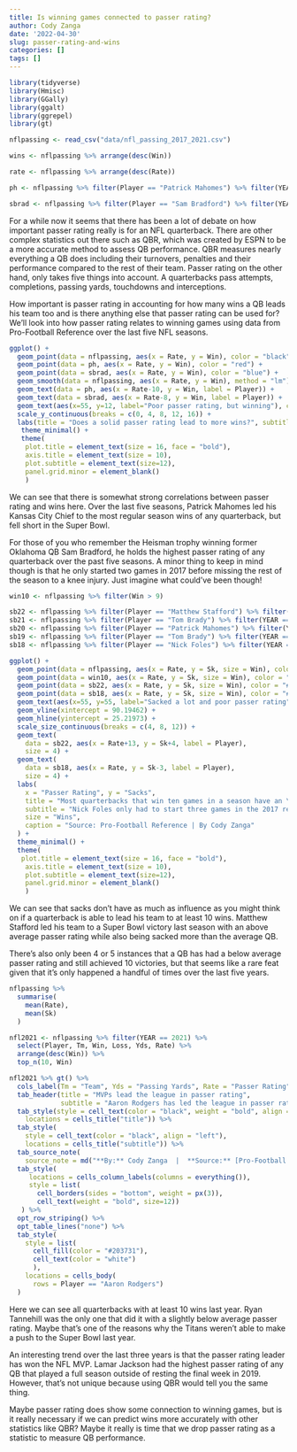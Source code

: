 ---
title: Is winning games connected to passer rating?
author: Cody Zanga
date: '2022-04-30'
slug: passer-rating-and-wins
categories: []
tags: []
---

```{r}
library(tidyverse)
library(Hmisc)
library(GGally)
library(ggalt)
library(ggrepel)
library(gt)
```

```{r message=FALSE, warning=FALSE, echo=FALSE}
nflpassing <- read_csv("data/nfl_passing_2017_2021.csv")
```

```{r message=FALSE, warning=FALSE, echo=FALSE}
wins <- nflpassing %>% arrange(desc(Win))
```

```{r message=FALSE, warning=FALSE, echo=FALSE }
rate <- nflpassing %>% arrange(desc(Rate))
```

```{r message=FALSE, warning=FALSE, echo=FALSE}
ph <- nflpassing %>% filter(Player == "Patrick Mahomes") %>% filter(YEAR == 2020)
```

```{r message=FALSE, warning=FALSE, echo=FALSE}
sbrad <- nflpassing %>% filter(Player == "Sam Bradford") %>% filter(YEAR == 2017)
```

For a while now it seems that there has been a lot of debate on how important passer rating really is for an NFL quarterback. There are other complex statistics out there such as QBR, which was created by ESPN to be a more accurate method to assess QB performance. QBR measures nearly everything a QB does including their turnovers, penalties and their performance compared to the rest of their team. Passer rating on the other hand, only takes five things into account. A quarterbacks pass attempts, completions, passing yards, touchdowns and interceptions. 

How important is passer rating in accounting for how many wins a QB leads his team too and is there anything else that passer rating can be used for? We'll look into how passer rating relates to winning games using data from Pro-Football Reference over the last five NFL seasons. 

```{r message=FALSE, warning=FALSE, echo=FALSE}
ggplot() +
  geom_point(data = nflpassing, aes(x = Rate, y = Win), color = "black") +
  geom_point(data = ph, aes(x = Rate, y = Win), color = "red") +
  geom_point(data = sbrad, aes(x = Rate, y = Win), color = "blue") +
  geom_smooth(data = nflpassing, aes(x = Rate, y = Win), method = "lm") +
  geom_text(data = ph, aes(x = Rate-10, y = Win, label = Player)) +
  geom_text(data = sbrad, aes(x = Rate-8, y = Win, label = Player)) +
  geom_text(aes(x=55, y=12, label="Poor passer rating, but winning"), color="slategray2") +
  scale_y_continuous(breaks = c(0, 4, 8, 12, 16)) +
  labs(title = "Does a solid passer rating lead to more wins?", subtitle = "Patrick Mahomes 14 wins in 2020 were the most of any quarterback over the last five seasons.", x="Passer Rating", y="Wins", caption = "Source: Pro-Football Reference | By Cody Zanga") +
   theme_minimal() + 
   theme(
    plot.title = element_text(size = 16, face = "bold"),
    axis.title = element_text(size = 10), 
    plot.subtitle = element_text(size=12), 
    panel.grid.minor = element_blank()
    )
```

We can see that there is somewhat strong correlations between passer rating and wins here. Over the last five seasons, Patrick Mahomes led his Kansas City Chief to the most regular season wins of any quarterback, but fell short in the Super Bowl.

For those of you who remember the Heisman trophy winning former Oklahoma QB Sam Bradford, he holds the highest passer rating of any quarterback over the past five seasons. A minor thing to keep in mind though is that he only started two games in 2017 before missing the rest of the season to a knee injury. Just imagine what could've been though!  


```{r message=FALSE, warning=FALSE, echo=FALSE}
win10 <- nflpassing %>% filter(Win > 9)
```

```{r message=FALSE, warning=FALSE, echo=FALSE}
sb22 <- nflpassing %>% filter(Player == "Matthew Stafford") %>% filter(YEAR == 2021)
sb21 <- nflpassing %>% filter(Player == "Tom Brady") %>% filter(YEAR == 2020)
sb20 <- nflpassing %>% filter(Player == "Patrick Mahomes") %>% filter(YEAR == 2019)
sb19 <- nflpassing %>% filter(Player == "Tom Brady") %>% filter(YEAR == 2018)
sb18 <- nflpassing %>% filter(Player == "Nick Foles") %>% filter(YEAR == 2017)
```



```{r message=FALSE, warning=FALSE, echo=FALSE}
ggplot() +
  geom_point(data = nflpassing, aes(x = Rate, y = Sk, size = Win), color = "grey", alpha = .5) +
  geom_point(data = win10, aes(x = Rate, y = Sk, size = Win), color = "black") +
  geom_point(data = sb22, aes(x = Rate, y = Sk, size = Win), color = "#003594") +
  geom_point(data = sb18, aes(x = Rate, y = Sk, size = Win), color = "#004C54") +
  geom_text(aes(x=55, y=55, label="Sacked a lot and poor passer rating"), color="slategray2") +
  geom_vline(xintercept = 90.19462) +
  geom_hline(yintercept = 25.21973) +
  scale_size_continuous(breaks = c(4, 8, 12)) +
  geom_text(
    data = sb22, aes(x = Rate+13, y = Sk+4, label = Player),
    size = 4) +
  geom_text(
    data = sb18, aes(x = Rate, y = Sk-3, label = Player),
    size = 4) +
  labs(
    x = "Passer Rating", y = "Sacks",
    title = "Most quarterbacks that win ten games in a season have an \nabove average passer rating.",
    subtitle = "Nick Foles only had to start three games in the 2017 regular season, but still won a Super Bowl.",
    size = "Wins",
    caption = "Source: Pro-Football Reference | By Cody Zanga"
  ) +
  theme_minimal() +
  theme(
   plot.title = element_text(size = 16, face = "bold"),
    axis.title = element_text(size = 10), 
    plot.subtitle = element_text(size=12), 
    panel.grid.minor = element_blank()
    )
```

We can see that sacks don't have as much as influence as you might think on if a quarterback is able to lead his team to at least 10 wins. Matthew Stafford led his team to a Super Bowl victory last season with an above average passer rating while also being sacked more than the average QB. 

There's also only been 4 or 5 instances that a QB has had a below average passer rating and still achieved 10 victories, but that seems like a rare feat given that it's only happened a handful of times over the last five years.


```{r message=FALSE, warning=FALSE, echo=FALSE}
nflpassing %>%
  summarise(
    mean(Rate),
    mean(Sk)
  )
```



```{r message=FALSE, warning=FALSE, echo=FALSE}
nfl2021 <- nflpassing %>% filter(YEAR == 2021) %>%
  select(Player, Tm, Win, Loss, Yds, Rate) %>%
  arrange(desc(Win)) %>%
  top_n(10, Win)
```

```{r message=FALSE, warning=FALSE, echo=FALSE}
nfl2021 %>% gt() %>%
  cols_label(Tm = "Team", Yds = "Passing Yards", Rate = "Passer Rating") %>%
  tab_header(title = "MVPs lead the league in passer rating",
             subtitle = "Aaron Rodgers has led the league in passer rating the last two seasons.") %>%
  tab_style(style = cell_text(color = "black", weight = "bold", align = "left"),
    locations = cells_title("title")) %>%
  tab_style(
    style = cell_text(color = "black", align = "left"),
    locations = cells_title("subtitle")) %>%
  tab_source_note(
    source_note = md("**By:** Cody Zanga  |  **Source:** [Pro-Football Reference](https://www.pro-football-reference.com/years/2021/passing.htm)")) %>%
  tab_style(
     locations = cells_column_labels(columns = everything()),
     style = list(
       cell_borders(sides = "bottom", weight = px(3)),
       cell_text(weight = "bold", size=12))
   ) %>%
  opt_row_striping() %>% 
  opt_table_lines("none") %>%
  tab_style(
    style = list(
      cell_fill(color = "#203731"),
      cell_text(color = "white")
      ),
    locations = cells_body(
      rows = Player == "Aaron Rodgers")
  )
```

Here we can see all quarterbacks with at least 10 wins last year. Ryan Tannehill was the only one that did it with a slightly below average passer rating. Maybe that's one of the reasons why the Titans weren't able to make a push to the Super Bowl last year.

An interesting trend over the last three years is that the passer rating leader has won the NFL MVP. Lamar Jackson had the highest passer rating of any QB that played a full season outside of resting the final week in 2019. However, that's not unique because using QBR would tell you the same thing.

Maybe passer rating does show some connection to winning games, but is it really necessary if we can predict wins more accurately with other statistics like QBR? Maybe it really is time that we drop passer rating as a statistic to measure QB performance. 

